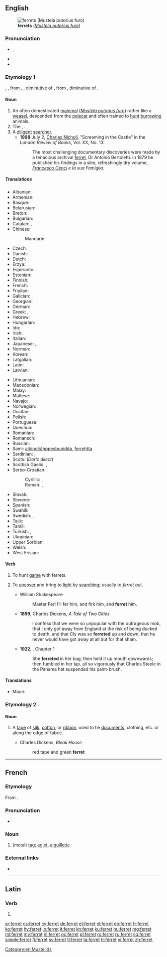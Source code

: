 ==English==
{{wikipedia}}
[[Image:Ilder.jpg|thumb|'''ferrets''' (''[[Mustela putorius furo]]'')]]

===Pronunciation===
* {{enPR|fĕr'ət}}, {{IPA|/ˈfɛrɪt/|lang=en}}
* {{audio|en-us-ferret.ogg|Audio (US)|lang=en}}
* {{rhymes|ɛrɪt|lang=en}}

===Etymology 1===
{{PIE root|en|bʰer}}
{{etyl|enm|en}} {{m|enm|furet}}, {{m|enm|ferret}}, from {{etyl|xno|en}} {{m|fro|firet}}, {{m|fro|furet}}, diminutive of {{etyl|fro|en}} {{m|fro|fuiron||weasel, ferret}}, from {{etyl|LL.|en}} {{m|la|furo||cat; robber}}, diminutive of {{etyl|la|en}} {{m|la|fur||thief}}.

====Noun====
{{en-noun}}

# An often domesticated [[mammal]] (''[[Mustela putorius furo]]'') rather like a [[weasel]], descended from the [[polecat]] and often trained to [[hunt]] [[burrow]]ing animals.
# The {{vern|black-footed ferret}}, {{taxlink|Mustela nigripes|species|noshow=1|ver=161101}}.
# A [[diligent]] [[searcher]].
#* '''1998''' July 2, [[w:Charles Nicholl|Charles Nicholl]], "Screaming in the Castle" in the ''London Review of Books'', Vol. XX, No. 13:
#*: The most challenging documentary discoveries were made by a tenacious archival [[ferret]], Dr Antonio Bertoletti. In 1879 he published his findings in a slim, refreshingly dry volume, ''[[w:Beatrice Cenci|Francesco Cenci]] e la sua Famiglia''.

=====Translations=====
{{trans-top|the mammal ''Mustela putorius furo''}}
* Albanian: {{t|sq|qelbësi}}
* Armenian: {{t+|hy|ժանտաքիս}}
* Basque: {{t|eu|hudo}}
* Belarusian: {{t|be|тхор|m|sc=Cyrl}}
* Breton: {{t+|br|fured}}
* Bulgarian: {{t+|bg|пор|m|sc=Cyrl}}
* Catalan: {{t|ca|furó}}, {{t|ca|fura}}
* Chinese:
*: Mandarin: {{t+|cmn|雪貂|tr=xuědiāo|sc=Hani}}
* Czech: {{t|cs|fretka|f}}
* Danish: {{t|da|fritte|c}}
* Dutch: {{t+|nl|fret|m}}
* Erzya: {{t|myv|пача}}
* Esperanto: {{t+|eo|furo}}
* Estonian: {{t|et|tuhkur}}
* Finnish: {{t+|fi|fretti}}
* French: {{t+|fr|furet|m}}
* Friulian: {{t|fur|pudîs blanc}}
* Galician: {{t+|gl|furón}}, {{t+|gl|tourón}}
* Georgian: {{t|ka|ქრცვინი}}
* German: {{t+|de|Frettchen|n}}
* Greek: {{t+|el|κουνάβι|n}}, {{t+|el|νυφίτσα|f}}
* Hebrew: {{t|he|חָמוֹס|m|tr=khamós|sc=Hebr}}
* Hungarian: {{t+|hu|vadászgörény}}
* Ido: {{t+|io|fureto}}
* Irish: {{t|ga|firéad|m}}
* Italian: {{t+|it|furetto|m}}
* Japanese: {{t|ja|フェレット|tr=feretto|sc=Jpan}}, {{t|ja|白鼬|tr=しろいたち, shiroitachi}}
* Norman: {{t|nrf|futhet|m}}
* Korean: {{t|ko|페레트|sc=Kore}}
* Latgalian: {{t|ltg|saskys}}
* Latin: {{t|la|viverra|f}}
* Latvian: {{t|lv|sesks|m}}
{{trans-mid}}
* Lithuanian: {{t+|lt|šeškas|m}}
* Macedonian: {{t|mk|ласица|f}} <!-- weasel ?-->
* Malay: {{t|ms|feret}}
* Maltese: {{t|mt|nemes}}
* Navajo: {{t|nv|dlǫ́ʼii}}
* Norwegian: {{t|no|frett}}
* Occitan: {{t+|oc|fura}}
* Polish: {{t+|pl|fretka|f}}
* Portuguese: {{t+|pt|furão|m}}
* Quechua: {{t|qu|manqu}}
* Romanian: {{t+|ro|nevăstuică|f}}
* Romansch: {{t|rm|furet}}
* Russian: {{t+|ru|хорёк|m}}
* Sami: [[albinočáhppesbuoidda]], [[ferrehtta]]
* Sardinian: {{t|sc|furittu}}, {{t|sc|fughittu}}
* Scots: {{t|sco|futret}} (''Doric dilect'')
* Scottish Gaelic: {{t|gd|neas|f}}, {{t|gd|fearaid|f}}
* Serbo-Croatian:
*: Cyrillic: {{t|sh|твор|m}}, {{t|sh|вретна|f}}
*: Roman: {{t+|sh|tvor|m}}, {{t+|sh|vretna|f}}
* Slovak: {{t|sk|fretka|f}}
* Slovene: {{t+|sl|dihur|m}}
* Spanish: {{t+|es|hurón|m}}
* Swahili: {{t|sw|fereti}}
* Swedish: {{t|sv|tamiller}}, {{t+|sv|iller|c}}
* Tajik: {{t+|tg|хаз|sc=Cyrl}}
* Tamil: {{t|ta|மரநாய் வகை|sc=Taml}}
* Turkish: {{t+|tr|yaban}}, {{t|tr|dağ gelinciği}}
* Ukrainian: {{t|uk|тхiр|m|sc=Cyrl}}
* Upper Sorbian: {{t+|hsb|łasyčka}}
* Welsh: {{t|cy|ffured}}
* West Frisian: {{t|fy|fret}}
{{trans-bottom}}

====Verb====
{{en-verb}}

# To hunt [[game]] with ferrets.
# {{lb|en|ambitransitive}} To [[uncover]] and bring to [[light]] by [[searching]]; usually to ''ferret out''.
#* William Shakespeare
#*: Master Fer! I'll fer him, and firk him, and '''ferret''' him.
#* '''1859''', Charles Dickens, ''A Tale of Two Cities''
#*: I confess that we were so unpopular with the outrageous mob, that I only got away from England at the risk of being ducked to death, and that Cly was so '''ferreted''' up and down, that he never would have got away at all but for that sham.
#* '''1922''', {{w|Virginia Woolf}}, ''{{w|Jacob's Room}}'' Chapter 1
#*: She '''ferreted''' in her bag; then held it up mouth downwards; then fumbled in her lap, all so vigorously that Charles Steele in the Panama hat suspended his paint-brush.

====Translations====
{{trans-top|to bring to light by searching}}
{{trans-mid}}
* Maori: {{t|mi|paraketu}}
{{trans-bottom}}

===Etymology 2===
{{etyl|it|en}} {{m|it|fioretto}}

====Noun====
{{en-noun|?}}

# {{lb|en|dated}} A [[tape]] of [[silk]], [[cotton]], or [[ribbon]], used to tie [[document]]s, clothing, etc. or along the edge of fabric.
#* Charles Dickens, ''Bleak House''
#*: red tape and green '''ferret'''

[[Category:en:Mustelids]]

----

==French==

===Etymology===
From {{suffix|fer|et|lang=fr}}.

===Pronunciation===
* {{IPA|/fɛ.ʁɛ/|lang=fr}}

===Noun===
{{fr-noun|m}}

# (metal) [[tag]]; [[aglet]], [[aiguillette]]

===External links===
* {{R:TLFi}}

----

==Latin==

===Verb===
{{la-verb-form|ferret}}

# {{inflection of|ferō||3|s|impf|actv|subj|lang=la}}

[[ar:ferret]]
[[cs:ferret]]
[[cy:ferret]]
[[de:ferret]]
[[et:ferret]]
[[el:ferret]]
[[eo:ferret]]
[[fr:ferret]]
[[ko:ferret]]
[[hy:ferret]]
[[io:ferret]]
[[it:ferret]]
[[kn:ferret]]
[[ku:ferret]]
[[hu:ferret]]
[[mg:ferret]]
[[ml:ferret]]
[[my:ferret]]
[[nl:ferret]]
[[oc:ferret]]
[[pl:ferret]]
[[ro:ferret]]
[[ru:ferret]]
[[sq:ferret]]
[[simple:ferret]]
[[fi:ferret]]
[[sv:ferret]]
[[tl:ferret]]
[[ta:ferret]]
[[tr:ferret]]
[[vi:ferret]]
[[zh:ferret]]